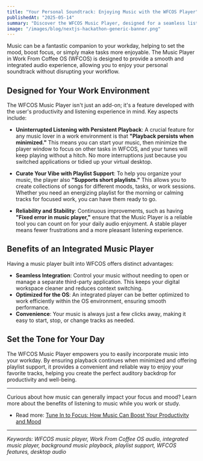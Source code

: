 ```yaml
---
title: "Your Personal Soundtrack: Enjoying Music with the WFCOS Player"
publishedAt: "2025-05-14"
summary: "Discover the WFCOS Music Player, designed for a seamless listening experience with features like persistent playback when minimized and playlist support."
image: "/images/blog/nextjs-hackathon-generic-banner.png"
---
```


Music can be a fantastic companion to your workday, helping to set the mood, boost focus, or simply make tasks more enjoyable. The Music Player in Work From Coffee OS (WFCOS) is designed to provide a smooth and integrated audio experience, allowing you to enjoy your personal soundtrack without disrupting your workflow.

## Designed for Your Work Environment

The WFCOS Music Player isn't just an add-on; it's a feature developed with the user's productivity and listening experience in mind. Key aspects include:

- **Uninterrupted Listening with Persistent Playback**: A crucial feature for any music lover in a work environment is that **"Playback persists when minimized."** This means you can start your music, then minimize the player window to focus on other tasks in WFCOS, and your tunes will keep playing without a hitch. No more interruptions just because you switched applications or tidied up your virtual desktop.

- **Curate Your Vibe with Playlist Support**: To help you organize your music, the player also **"Supports short playlists."** This allows you to create collections of songs for different moods, tasks, or work sessions. Whether you need an energizing playlist for the morning or calming tracks for focused work, you can have them ready to go.

- **Reliability and Stability**: Continuous improvements, such as having **"Fixed error in music player,"** ensure that the Music Player is a reliable tool you can count on for your daily audio enjoyment. A stable player means fewer frustrations and a more pleasant listening experience.

## Benefits of an Integrated Music Player

Having a music player built into WFCOS offers distinct advantages:

- **Seamless Integration**: Control your music without needing to open or manage a separate third-party application. This keeps your digital workspace cleaner and reduces context switching.
- **Optimized for the OS**: An integrated player can be better optimized to work efficiently within the OS environment, ensuring smooth performance.
- **Convenience**: Your music is always just a few clicks away, making it easy to start, stop, or change tracks as needed.

## Set the Tone for Your Day

The WFCOS Music Player empowers you to easily incorporate music into your workday. By ensuring playback continues when minimized and offering playlist support, it provides a convenient and reliable way to enjoy your favorite tracks, helping you create the perfect auditory backdrop for productivity and well-being.

---

Curious about how music can generally impact your focus and mood? Learn more about the benefits of listening to music while you work or study.

- Read more: [Tune In to Focus: How Music Can Boost Your Productivity and Mood](/blog/tune-in-to-focus-music-productivity-mood)

---

_Keywords: WFCOS music player, Work From Coffee OS audio, integrated music player, background music playback, playlist support, WFCOS features, desktop audio_
